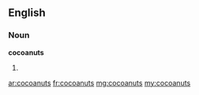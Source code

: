 ==English==

===Noun===
'''cocoanuts'''

# {{plural of|[[cocoanut]]}}

[[ar:cocoanuts]]
[[fr:cocoanuts]]
[[mg:cocoanuts]]
[[my:cocoanuts]]